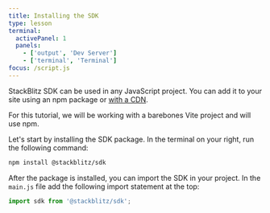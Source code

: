 ```yaml
---
title: Installing the SDK
type: lesson
terminal:
  activePanel: 1
  panels:
    - ['output', 'Dev Server']
    - ['terminal', 'Terminal']
focus: /script.js
---
```


StackBlitz SDK can be used in any JavaScript project. You can add it to your site using an npm package or [with a CDN](https://developer.stackblitz.com/platform/api/javascript-sdk#install-the-sdk).

For this tutorial, we will be working with a barebones Vite project and will use npm.

Let's start by installing the SDK package. In the terminal on your right, run the following command:

```bash
npm install @stackblitz/sdk
```

After the package is installed, you can import the SDK in your project. In the `main.js` file add the following import statement at the top:

```js
import sdk from '@stackblitz/sdk';
```